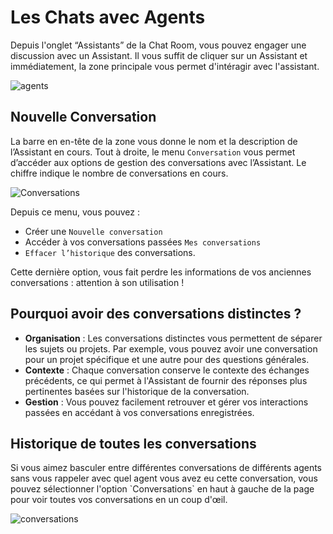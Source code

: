 
# Les Chats avec Agents

Depuis l'onglet “Assistants” de la Chat Room, vous pouvez engager une discussion avec un Assistant. Il vous suffit de cliquer sur un Assistant et immédiatement, la zone principale vous permet d'intéragir avec l'assistant.


![agents](@public/chat_rooms/agents.gif)

## Nouvelle Conversation
La barre en en-tête de la zone vous donne le nom et la description de l’Assistant en cours. Tout à droite, le menu `Conversation` vous permet d’accéder aux options de gestion des conversations avec l’Assistant. Le chiffre indique le nombre de conversations en cours.

![Conversations](@public/chat_rooms/conversations.gif)

Depuis ce menu, vous pouvez : 
- Créer une `Nouvelle conversation`
- Accéder à vos conversations passées `Mes conversations`
- `Effacer l’historique` des conversations. 

Cette dernière option, vous fait perdre les informations de vos anciennes conversations : attention à son utilisation !

## Pourquoi avoir des conversations distinctes ?

- **Organisation** : Les conversations distinctes vous permettent de séparer les sujets ou projets. Par exemple, vous pouvez avoir une conversation pour un projet spécifique et une autre pour des questions générales.
- **Contexte** : Chaque conversation conserve le contexte des échanges précédents, ce qui permet à l'Assistant de fournir des réponses plus pertinentes basées sur l'historique de la conversation.
- **Gestion** : Vous pouvez facilement retrouver et gérer vos interactions passées en accédant à vos conversations enregistrées.

## Historique de toutes les conversations
<Callout>
Si vous aimez basculer entre différentes conversations de différents agents sans vous rappeler avec quel agent vous avez eu cette conversation, vous pouvez sélectionner l'option `Conversations` en haut à gauche de la page pour voir toutes vos conversations en un coup d'œil.
</Callout>

![conversations](@public/chat_rooms/conversations.png)

